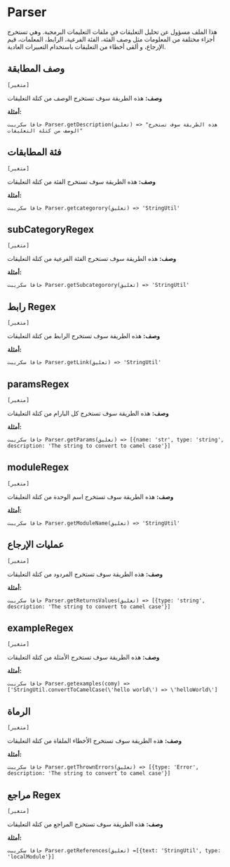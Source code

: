 # Parser

هذا الملف مسؤول عن تحليل التعليقات في ملفات التعليمات البرمجية.
  وهي تستخرج أجزاء مختلفة من المعلومات مثل
  وصف الفئة، الفئة الفرعية، الرابط، المعلمات، قيم الإرجاع،
  و ألقى أخطاء من التعليقات باستخدام التعبيرات العادية.



## وصف المطابقة 
`[متغير]`
 
**وصف:**
هذه الطريقة سوف تستخرج الوصف من كتلة التعليقات
      

**أمثلة:**

```جافا سكريبت
Parser.getDescription(تعليق) => "هذه الطريقة سوف تستخرج الوصف من كتلة التعليقات"
```



## فئة المطابقات 
`[متغير]`
 
**وصف:**
هذه الطريقة سوف تستخرج الفئة من كتلة التعليقات
      

**أمثلة:**

```جافا سكريبت
Parser.getcategorory(تعليق) => 'StringUtil'
```



## subCategoryRegex 
`[متغير]`
 
**وصف:**
هذه الطريقة سوف تستخرج الفئة الفرعية من كتلة التعليقات
      

**أمثلة:**

```جافا سكريبت
Parser.getSubcategorory(تعليق) => 'StringUtil'
```



## رابط Regex 
`[متغير]`
 
**وصف:**
هذه الطريقة سوف تستخرج الرابط من كتلة التعليقات
      

**أمثلة:**

```جافا سكريبت
Parser.getLink(تعليق) => 'StringUtil'
```



## paramsRegex 
`[متغير]`
 
**وصف:**
هذه الطريقة سوف تستخرج كل البارام من كتلة التعليقات
      

**أمثلة:**

```جافا سكريبت
Parser.getParams(تعليق) => [{name: 'str', type: 'string', description: 'The string to convert to camel case'}]
```



## moduleRegex 
`[متغير]`
 
**وصف:**
هذه الطريقة سوف تستخرج اسم الوحدة من كتلة التعليقات
      

**أمثلة:**

```جافا سكريبت
Parser.getModuleName(تعليق) => 'StringUtil'
```



## عمليات الإرجاع 
`[متغير]`
 
**وصف:**
هذه الطريقة سوف تستخرج المردود من كتلة التعليقات
      

**أمثلة:**

```جافا سكريبت
Parser.getReturnsValues(تعليق) => [{type: 'string', description: 'The string to convert to camel case'}]
```



## exampleRegex 
`[متغير]`
 
**وصف:**
هذه الطريقة سوف تستخرج الأمثلة من كتلة التعليقات
      

**أمثلة:**

```جافا سكريبت
Parser.getexamples(comy) => ['StringUtil.convertToCamelCase(\'hello world\') => \'helloWorld\']
```



## الرماة 
`[متغير]`
 
**وصف:**
هذه الطريقة سوف تستخرج الأخطاء الملقاة من كتلة التعليقات
      

**أمثلة:**

```جافا سكريبت
Parser.getThrownErrors(تعليق) => [{type: 'Error', description: 'The string to convert to camel case'}]
```



## مراجع Regex 
`[متغير]`
 
**وصف:**
هذه الطريقة سوف تستخرج المراجع من كتلة التعليقات
      

**أمثلة:**

```جافا سكريبت
Parser.getReferences(تعليق) =[{text: 'StringUtil', type: 'localModule'}]
```

